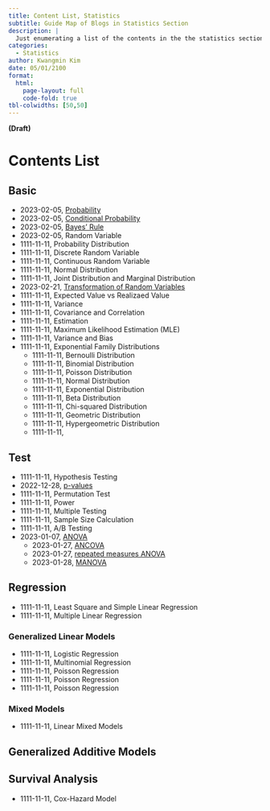 ```yaml
---
title: Content List, Statistics 
subtitle: Guide Map of Blogs in Statistics Section
description: |
  Just enumerating a list of the contents in the the statistics section 
categories:
  - Statistics
author: Kwangmin Kim
date: 05/01/2100
format: 
  html:
    page-layout: full
    code-fold: true
tbl-colwidths: [50,50]
---
```


**(Draft)**

# Contents List

## Basic

* 2023-02-05, [Probability](../2023-02-05_probability/index.qmd)
* 2023-02-05, [Conditional Probability](../2023-02-05_conditional_probability/index.qmd)
* 2023-02-05, [Bayes' Rule](../2023-02-05_bayes_rule/index.qmd)
* 2023-02-05, Random Variable
* 1111-11-11, Probability Distribution
* 1111-11-11, Discrete Random Variable
* 1111-11-11, Continuous Random Variable
* 1111-11-11, Normal Distribution
* 1111-11-11, Joint Distribution and Marginal Distribution
* 2023-02-21, [Transformation of Random Variables](../2023-02-21_transformation/index.qmd)
* 1111-11-11, Expected Value vs Realizaed Value
* 1111-11-11, Variance
* 1111-11-11, Covariance and Correlation
* 1111-11-11, Estimation
* 1111-11-11, Maximum Likelihood Estimation (MLE)
* 1111-11-11, Variance and Bias
* 1111-11-11, Exponential Family Distributions
  * 1111-11-11, Bernoulli Distribution
  * 1111-11-11, Binomial Distribution
  * 1111-11-11, Poisson Distribution
  * 1111-11-11, Normal Distribution
  * 1111-11-11, Exponential Distribution
  * 1111-11-11, Beta Distribution
  * 1111-11-11, Chi-squared Distribution
  * 1111-11-11, Geometric Distribution
  * 1111-11-11, Hypergeometric Distribution
  * 1111-11-11, 

## Test

* 1111-11-11, Hypothesis Testing
* 2022-12-28, [p-values](../2022-12-08-P-value/index.qmd)
* 1111-11-11, Permutation Test
* 1111-11-11, Power
* 1111-11-11, Multiple Testing
* 1111-11-11, Sample Size Calculation
* 1111-11-11, A/B Testing
* 2023-01-07, [ANOVA](../2023-01-07-anova/index.qmd)
  * 2023-01-27, [ANCOVA](../2023-01-27_ANCOVA/)
  * 2023-01-27, [repeated measures ANOVA](../2023-01-27_rmANOVA/)
  * 2023-01-28, [MANOVA](../2023-01-28_MANOVA/)

## Regression

* 1111-11-11, Least Square and Simple Linear Regression
* 1111-11-11, Multiple Linear Regression

### Generalized Linear Models
* 1111-11-11, Logistic Regression
* 1111-11-11, Multinomial Regression
* 1111-11-11, Poisson Regression
* 1111-11-11, Poisson Regression
* 1111-11-11, Poisson Regression

### Mixed Models

 * 1111-11-11, Linear Mixed Models

## Generalized Additive Models

## Survival Analysis

* 1111-11-11,  Cox-Hazard Model